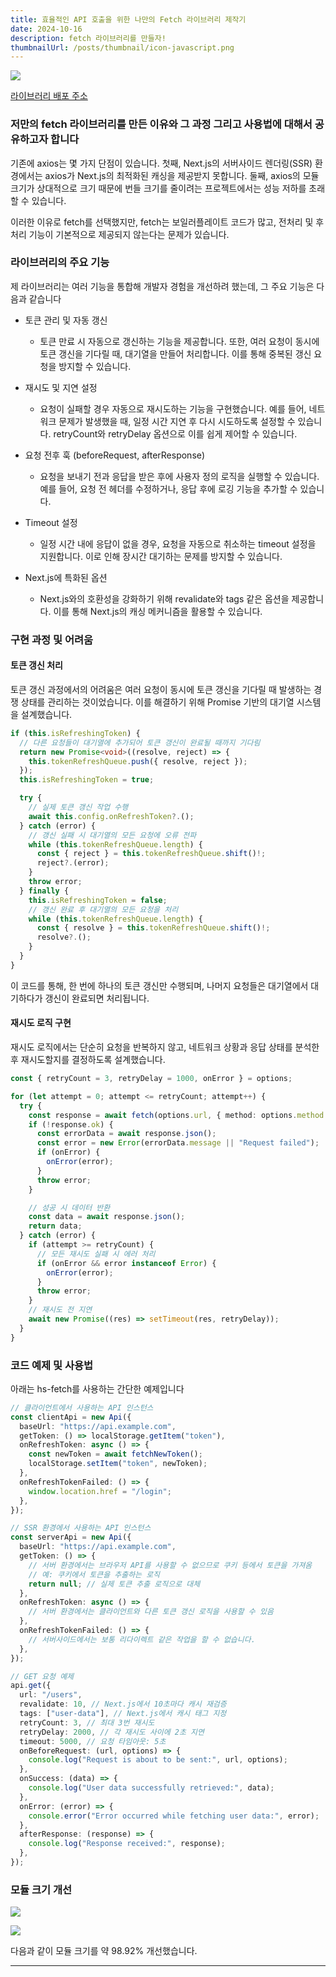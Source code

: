 ```yaml
---
title: 효율적인 API 호출을 위한 나만의 Fetch 라이브러리 제작기
date: 2024-10-16
description: fetch 라이브러리를 만들자!
thumbnailUrl: /posts/thumbnail/icon-javascript.png
---
```


![](/posts/thumbnail/icon-javascript.png)

[라이브러리 배포 주소]

<h3 className="text-center">
  저만의 fetch 라이브러리를 만든 이유와 그 과정 그리고 사용법에 대해서
  공유하고자 합니다
</h3>

기존에 axios는 몇 가지 단점이 있습니다. 첫째, Next.js의 서버사이드 렌더링(SSR) 환경에서는 axios가 Next.js의 최적화된 캐싱을 제공받지 못합니다. 둘째, axios의 모듈 크기가 상대적으로 크기 때문에 번들 크기를 줄이려는 프로젝트에서는 성능 저하를 초래할 수 있습니다.

이러한 이유로 fetch를 선택했지만, fetch는 보일러플레이트 코드가 많고, 전처리 및 후처리 기능이 기본적으로 제공되지 않는다는 문제가 있습니다.

<h3 className="text-center">라이브러리의 주요 기능</h3>

제 라이브러리는 여러 기능을 통합해 개발자 경험을 개선하려 했는데, 그 주요 기능은 다음과 같습니다

- 토큰 관리 및 자동 갱신

  - 토큰 만료 시 자동으로 갱신하는 기능을 제공합니다. 또한, 여러 요청이 동시에 토큰 갱신을 기다릴 때, 대기열을 만들어 처리합니다. 이를 통해 중복된 갱신 요청을 방지할 수 있습니다.

- 재시도 및 지연 설정

  - 요청이 실패할 경우 자동으로 재시도하는 기능을 구현했습니다. 예를 들어, 네트워크 문제가 발생했을 때, 일정 시간 지연 후 다시 시도하도록 설정할 수 있습니다. retryCount와 retryDelay 옵션으로 이를 쉽게 제어할 수 있습니다.

- 요청 전후 훅 (beforeRequest, afterResponse)

  - 요청을 보내기 전과 응답을 받은 후에 사용자 정의 로직을 실행할 수 있습니다. 예를 들어, 요청 전 헤더를 수정하거나, 응답 후에 로깅 기능을 추가할 수 있습니다.

- Timeout 설정

  - 일정 시간 내에 응답이 없을 경우, 요청을 자동으로 취소하는 timeout 설정을 지원합니다. 이로 인해 장시간 대기하는 문제를 방지할 수 있습니다.

- Next.js에 특화된 옵션

  - Next.js와의 호환성을 강화하기 위해 revalidate와 tags 같은 옵션을 제공합니다. 이를 통해 Next.js의 캐싱 메커니즘을 활용할 수 있습니다.

<h3 className="text-center">구현 과정 및 어려움</h3>

#### 토큰 갱신 처리

토큰 갱신 과정에서의 어려움은 여러 요청이 동시에 토큰 갱신을 기다릴 때 발생하는 경쟁 상태를 관리하는 것이었습니다. 이를 해결하기 위해 Promise 기반의 대기열 시스템을 설계했습니다.

```ts
if (this.isRefreshingToken) {
  // 다른 요청들이 대기열에 추가되어 토큰 갱신이 완료될 때까지 기다림
  return new Promise<void>((resolve, reject) => {
    this.tokenRefreshQueue.push({ resolve, reject });
  });
  this.isRefreshingToken = true;

  try {
    // 실제 토큰 갱신 작업 수행
    await this.config.onRefreshToken?.();
  } catch (error) {
    // 갱신 실패 시 대기열의 모든 요청에 오류 전파
    while (this.tokenRefreshQueue.length) {
      const { reject } = this.tokenRefreshQueue.shift()!;
      reject?.(error);
    }
    throw error;
  } finally {
    this.isRefreshingToken = false;
    // 갱신 완료 후 대기열의 모든 요청을 처리
    while (this.tokenRefreshQueue.length) {
      const { resolve } = this.tokenRefreshQueue.shift()!;
      resolve?.();
    }
  }
}
```

이 코드를 통해, 한 번에 하나의 토큰 갱신만 수행되며, 나머지 요청들은 대기열에서 대기하다가 갱신이 완료되면 처리됩니다.

#### 재시도 로직 구현

재시도 로직에서는 단순히 요청을 반복하지 않고, 네트워크 상황과 응답 상태를 분석한 후 재시도할지를 결정하도록 설계했습니다.

```ts
const { retryCount = 3, retryDelay = 1000, onError } = options;

for (let attempt = 0; attempt <= retryCount; attempt++) {
  try {
    const response = await fetch(options.url, { method: options.method });
    if (!response.ok) {
      const errorData = await response.json();
      const error = new Error(errorData.message || "Request failed");
      if (onError) {
        onError(error);
      }
      throw error;
    }

    // 성공 시 데이터 반환
    const data = await response.json();
    return data;
  } catch (error) {
    if (attempt >= retryCount) {
      // 모든 재시도 실패 시 에러 처리
      if (onError && error instanceof Error) {
        onError(error);
      }
      throw error;
    }
    // 재시도 전 지연
    await new Promise((res) => setTimeout(res, retryDelay));
  }
}
```

<h3 className="text-center">코드 예제 및 사용법</h3>

아래는 hs-fetch를 사용하는 간단한 예제입니다

```ts
// 클라이언트에서 사용하는 API 인스턴스
const clientApi = new Api({
  baseUrl: "https://api.example.com",
  getToken: () => localStorage.getItem("token"),
  onRefreshToken: async () => {
    const newToken = await fetchNewToken();
    localStorage.setItem("token", newToken);
  },
  onRefreshTokenFailed: () => {
    window.location.href = "/login";
  },
});
```

```ts
// SSR 환경에서 사용하는 API 인스턴스
const serverApi = new Api({
  baseUrl: "https://api.example.com",
  getToken: () => {
    // 서버 환경에서는 브라우저 API를 사용할 수 없으므로 쿠키 등에서 토큰을 가져옴
    // 예: 쿠키에서 토큰을 추출하는 로직
    return null; // 실제 토큰 추출 로직으로 대체
  },
  onRefreshToken: async () => {
    // 서버 환경에서는 클라이언트와 다른 토큰 갱신 로직을 사용할 수 있음
  },
  onRefreshTokenFailed: () => {
    // 서버사이드에서는 보통 리다이렉트 같은 작업을 할 수 없습니다.
  },
});
```

```ts
// GET 요청 예제
api.get({
  url: "/users",
  revalidate: 10, // Next.js에서 10초마다 캐시 재검증
  tags: ["user-data"], // Next.js에서 캐시 태그 지정
  retryCount: 3, // 최대 3번 재시도
  retryDelay: 2000, // 각 재시도 사이에 2초 지연
  timeout: 5000, // 요청 타임아웃: 5초
  onBeforeRequest: (url, options) => {
    console.log("Request is about to be sent:", url, options);
  },
  onSuccess: (data) => {
    console.log("User data successfully retrieved:", data);
  },
  onError: (error) => {
    console.error("Error occurred while fetching user data:", error);
  },
  afterResponse: (response) => {
    console.log("Response received:", response);
  },
});
```

<h3 className="text-center">모듈 크기 개선</h3>

![](/posts/axios.png)

![](/posts/hs-fetch.png)

다음과 같이 모듈 크기를 약 98.92% 개선했습니다. ​

---

[라이브러리 배포 주소]: https://www.npmjs.com/package/hs-fetch
